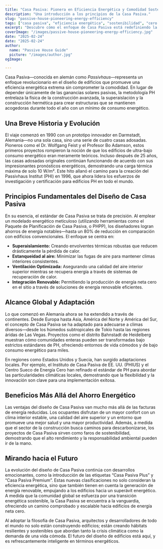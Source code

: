 ```yaml
---
title: "Casa Pasiva: Pionera en Eficiencia Energética y Comodidad Sostenible"
description: "Una introducción a los principios de la Casa Pasiva."
slug: "passive-house-pioneering-energy-efficiency"
tags: ["casa pasiva", "eficiencia energética", "sostenibilidad", "cero neto"]
excerpt: "Descubre cómo el enfoque de Casa Pasiva está redefiniendo la arquitectura—ofreciendo un confort interior superior, un uso de energía drásticamente reducido y una reducción significativa en las emisiones de carbono, sin importar el tipo de edificio o clima."
coverImage: "/images/passive-house-pioneering-energy-efficiency.jpg"
date: "2025-02-24"
date: "2025-02-24"
author: 
  name: "Passive House Guide"
  picture: "/images/author.jpg"
ogImage: 

---
```

Casa Pasiva—conocida en alemán como *Passivhaus*—representa un enfoque revolucionario en el diseño de edificios que promueve una eficiencia energética extrema sin comprometer la comodidad. En lugar de depender únicamente de las ganancias solares pasivas, la metodología PH entrelaza la física de la construcción avanzada, la superaislación y la construcción hermética para crear estructuras que se mantienen acogedoras durante todo el año con un mínimo de consumo energético.

## Una Breve Historia y Evolución

El viaje comenzó en 1990 con un prototipo innovador en Darmstadt, Alemania—no una sola casa, sino una serie de cuatro casas adosadas. Pioneros como el Dr. Wolfgang Feist y el Profesor Bo Adamson, estos primeros proyectos rompieron la noción de que los edificios de ultra-bajo consumo energético eran meramente teóricos. Incluso después de 25 años, las casas adosadas originales continúan funcionando de acuerdo con sus impresionantes pronósticos energéticos, demostrando una carga térmica máxima de solo 10 W/m². Este hito allanó el camino para la creación del Passivhaus Institut (PHI) en 1996, que ahora lidera los esfuerzos de investigación y certificación para edificios PH en todo el mundo.
## Principios Fundamentales del Diseño de Casa Pasiva

En su esencia, el estándar de Casa Pasiva se trata de precisión. Al emplear un modelado energético meticuloso (utilizando herramientas como el Paquete de Planificación de Casa Pasiva, o PHPP), los diseñadores logran ahorros de energía notables—hasta un 80% de reducción en comparación con edificios convencionales. El enfoque se centra en:
- **Superaislamiento:** Creando envolventes térmicas robustas que reducen drásticamente la pérdida de calor.
- **Estanqueidad al aire:** Minimizar las fugas de aire para mantener climas interiores consistentes.
- **Ventilación Optimizada:** Asegurando una calidad del aire interior superior mientras se recupera energía a través de sistemas de recuperación de calor.
- **Integración Renovable:** Permitiendo la producción de energía neta cero en el sitio a través de soluciones de energía renovable eficientes.

## Alcance Global y Adaptación

Lo que comenzó en Alemania ahora se ha extendido a través de continentes. Desde Europa hasta Asia, América del Norte y América del Sur, el concepto de Casa Pasiva se ha adaptado para adecuarse a climas diversos—desde los húmedos subtropicales de Tokio hasta las regiones áridas de Las Vegas. Proyectos como el distrito Bahnstadt de Heidelberg muestran cómo comunidades enteras pueden ser transformadas bajo estrictos estándares de PH, ofreciendo entornos de vida cómodos y de bajo consumo energético para miles.

En regiones como Estados Unidos y Suecia, han surgido adaptaciones locales. Por ejemplo, el Instituto de Casa Pasiva de EE. UU. (PHIUS) y el Centro Sueco de Energía Cero han refinado el estándar de PH para abordar las particularidades climáticas locales, demostrando que la flexibilidad y la innovación son clave para una implementación exitosa.
## Beneficios Más Allá del Ahorro Energético

Las ventajas del diseño de Casa Pasiva van mucho más allá de las facturas de energía reducidas. Los ocupantes disfrutan de un mayor confort con un clima interior estable, una calidad del aire superior y un entorno que promueve una mejor salud y una mayor productividad. Además, a medida que el sector de la construcción busca caminos para descarbonizarse, los proyectos de Casa Pasiva sirven como faros de sostenibilidad, demostrando que el alto rendimiento y la responsabilidad ambiental pueden ir de la mano.

## Mirando hacia el Futuro

La evolución del diseño de Casa Pasiva continúa con desarrollos emocionantes, como la introducción de las etiquetas “Casa Pasiva Plus” y “Casa Pasiva Premium”. Estas nuevas clasificaciones no solo consideran la eficiencia energética, sino que también tienen en cuenta la generación de energía renovable, empujando a los edificios hacia un superávit energético. A medida que la comunidad global se esfuerza por una transición energética sostenible, la Casa Pasiva se encuentra a la vanguardia, ofreciendo un camino comprobado y escalable hacia edificios de energía neta cero.

Al adoptar la filosofía de Casa Pasiva, arquitectos y desarrolladores de todo el mundo no solo están construyendo edificios; están creando hábitats resilientes y sostenibles que abordan tanto la crisis climática como la demanda de una vida cómoda. El futuro del diseño de edificios está aquí, y es refrescantemente inteligente en términos energéticos.

